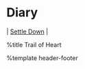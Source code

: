 = Diary =
| [[2012-08-14|Settle Down]] |

{{{id="no-comment"
Comment disabled.
}}}

%title Trail of Heart

%template header-footer
